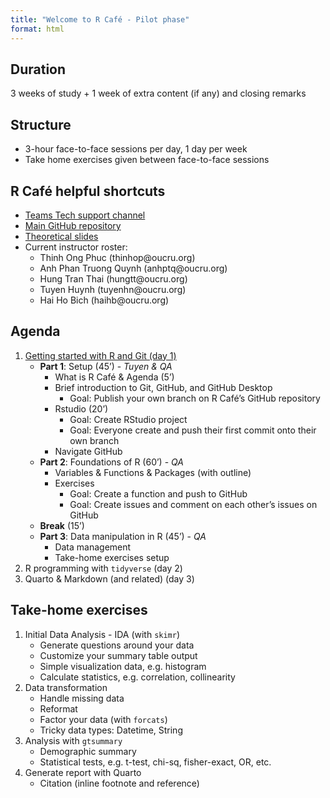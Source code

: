 ```yaml
---
title: "Welcome to R Café - Pilot phase"
format: html
---
```


## Duration
3 weeks of study + 1 week of extra content (if any) and closing remarks

## Structure
- 3-hour face-to-face sessions per day, 1 day per week
- Take home exercises given between face-to-face sessions

## R Café helpful shortcuts
- [Teams Tech support channel](https://teams.microsoft.com/l/channel/19%3AGyu0GBNtFFuDmjrVqXsrTYScHLPgP5bpTDLOoaJEeaE1%40thread.tacv2/Tech%20support?groupId=6abc7e7a-0132-4ec2-afa7-393d89c247d8&tenantId=22514748-bbda-4cb8-9795-bfa3fbeec018&ngc=true&allowXTenantAccess=true){target="_blank"}
- [Main GitHub repository](https://github.com/OUCRU-Modelling/R-cafe){target="_blank"}
- [Theoretical slides](https://oucru-modelling.github.io/R-cafe-materials/){target="_blank"}
- Current instructor roster:
	- Thinh Ong Phuc (thinhop\@oucru.org)
	- Anh Phan Truong Quynh (anhptq\@oucru.org)
	- Hung Tran Thai (hungtt\@oucru.org)
	- Tuyen Huynh (tuyenhn\@oucru.org)
	- Hai Ho Bich (haihb\@oucru.org)

## Agenda
1. [Getting started with R and Git (day 1)](slides/intro.qmd){target="_blank"}
	- **Part 1**: Setup (45') - *Tuyen & QA*
		- What is R Café & Agenda (5')
		- Brief introduction to Git, GitHub, and GitHub Desktop
			- Goal: Publish your own branch on R Café's GitHub repository
		- Rstudio (20')
			- Goal: Create RStudio project
			- Goal: Everyone create and push their first commit onto their own branch
		- Navigate GitHub
	- **Part 2**: Foundations of R (60') - *QA*
		- Variables & Functions & Packages (with outline)
		- Exercises
			- Goal: Create a function and push to GitHub
			- Goal: Create issues and comment on each other's issues on GitHub
	- **Break** (15')
	- **Part 3**: Data manipulation in R (45') - *QA*
		- Data management
		- Take-home exercises setup

2. R programming with `tidyverse` (day 2)
3. Quarto & Markdown (and related) (day 3)

## Take-home exercises
1. Initial Data Analysis - IDA (with `skimr`)
	- Generate questions around your data
	- Customize your summary table output
	- Simple visualization data, e.g. histogram
	- Calculate statistics, e.g. correlation, collinearity
2. Data transformation
	- Handle missing data
	- Reformat
	- Factor your data (with `forcats`)
	- Tricky data types: Datetime, String
3. Analysis with `gtsummary`
	- Demographic summary
	- Statistical tests, e.g. t-test, chi-sq, fisher-exact, OR, etc.
4. Generate report with Quarto
	- Citation (inline footnote and reference)

